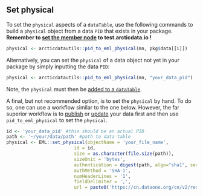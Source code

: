## Set physical

To set the `physical` aspects of a `dataTable`, use the following commands to build a `physical` object from a data `PID` that exists in your package. **Remember to [set the member node](https://nceas.github.io/datateam-training/reference/set-dataone-nodes.html) to test.arcticdata.io !**

```r
physical <- arcticdatautils::pid_to_eml_physical(mn, pkg$data[[i]])
```

Alternatively, you can set the `physical` of a data object not yet in your package by simply inputting the data `PID`:

```r
physical <- arcticdatautils::pid_to_eml_physical(mn, "your_data_pid")
```

Note, the `physical` must then be [added to a `dataTable`](#edit-datatables).

A final, but not recommended option, is to set the `physical` by hand. To do so, one can use a workflow similar to the one below. However, the far superior workflow is to [publish](#publish-an-object) or [update](#update-a-data-file) your data first and then use `pid_to_eml_physical` to set the `physical`.

```r
id <- 'your_data_pid' #this should be an actual PID
path <- '~/your/data/path' #path to data table
physical <- EML::set_physical(objectName = 'your_file_name', 
                         id = id, 
                         size = as.character(file.size(path)), 
                         sizeUnit = 'bytes',
                         authentication = digest(path, algo="sha1", serialize=FALSE, file=TRUE), 
                         authMethod = 'SHA-1',
                         numHeaderLines = '1', 
                         fieldDelimiter = ',',
                         url = paste0('https://cn.dataone.org/cn/v2/resolve/', id))
```